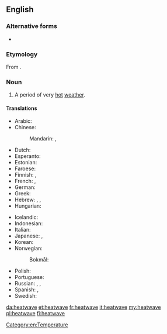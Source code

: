 ==English==
{{wikipedia}}

===Alternative forms===
* {{l|en|heat wave}}

===Etymology===
From {{compound|heat|wave|lang=en}}.

===Noun===
{{en-noun}}

# A period of very [[hot]] [[weather]].

====Translations====
{{trans-top|period of very hot weather}}
* Arabic: {{t|ar|مَوْجَة اَلْحَرّ|f|tr=mawjat al-ḥarr}}
* Chinese:
*: Mandarin: {{t+|cmn|熱浪|sc=Hani}}, {{t+|cmn|热浪|tr=rèlàng|sc=Hani}}
* Dutch: {{t+|nl|hittegolf|m}}
* Esperanto: {{t|eo|varmondo}}
* Estonian: {{t|et|kuumalaine}}
* Faroese: {{t|fo|hitabylgja|f}}
* Finnish: {{t+|fi|helleaalto}}, {{t|fi|lämpöaalto}}
* French: {{t+|fr|vague de chaleur|f}}, {{t+|fr|canicule|f}}
* German: {{t+|de|Hitzewelle|f}}
* Greek: {{t+|el|καύσωνας|m}}
* Hebrew: {{t|he|גל חום|m|tr=gal khóm}}, {{t+|he|חמסין|m}}, {{t+|he|שרב|m}}
* Hungarian: {{t+|hu|kánikula}}
{{trans-mid}}
* Icelandic: {{t+|is|hitabylgja}}
* Indonesian: {{t|id|gelombang panas}}
* Italian: {{t|it|ondata di caldo|f}}
* Japanese: {{t|ja|熱波|tr=ねっぱ, neppa}}, {{t+|ja|酷暑|tr=こくしょ, kokusho}}
* Korean: {{t+|ko|열파|sc=Kore}}
* Norwegian:
*: Bokmål: {{t+|nb|hetebølge|m|f}}
* Polish: {{t+|pl|upał|m}}
* Portuguese: {{t|pt|onda de calor|f}}
* Russian: {{t+|ru|жара́|f}}, {{t+|ru|зной|m}}, {{t|ru|[[пери́од]] [[сильный|си́льной]] [[жара|жары́]]|m}}
* Spanish: {{t|es|ola de calor|f}}, {{t+|es|canícula}}
* Swedish: {{t|sv|värmebölja|c}}
{{trans-bottom}}

[[Category:en:Temperature]]

[[da:heatwave]]
[[et:heatwave]]
[[fr:heatwave]]
[[it:heatwave]]
[[my:heatwave]]
[[pl:heatwave]]
[[fi:heatwave]]